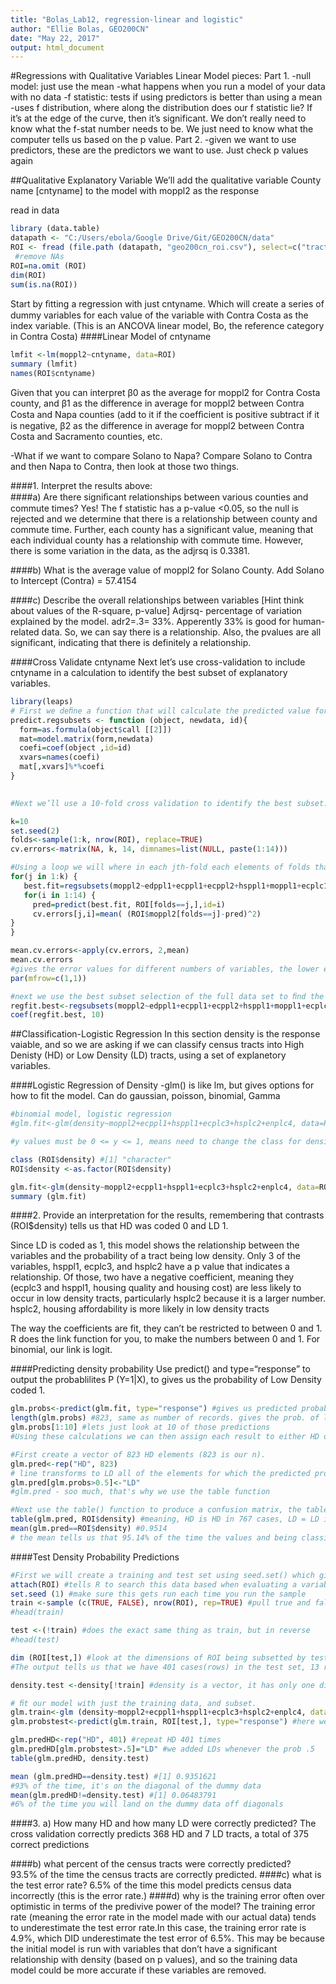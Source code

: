 ```yaml
---
title: "Bolas_Lab12, regression-linear and logistic"
author: "Ellie Bolas, GEO200CN"
date: "May 22, 2017"
output: html_document
---
```

#Regressions with Qualitative Variables
Linear Model pieces:
Part 1.
-null model: just use the mean
  -what happens when you run a model of your data with no data
-f statistic: tests if using predictors is better than using a mean
  -uses f distribution, where along the distribution does our f statistic lie? If it's at the edge of the curve, then it's significant. We don't really need to know what the f-stat number needs to be. We just need to know what the computer tells us based on the p value.
Part 2.
-given we want to use predictors, these are the predictors we want to use. Just check p values again

##Qualitative Explanatory Variable 
 We’ll add the qualitative variable County name [cntyname] to the model with moppl2 as the response
 
read in data
```r
library (data.table) 
datapath <- "C:/Users/ebola/Google Drive/Git/GEO200CN/data"
ROI <- fread (file.path (datapath, "geo200cn_roi.csv"), select=c("tract", "moppl2", "edppl1", "ecppl1", "ecppl2", "hsppl1", "moppl1", "ecplc1", "ecplc3", "hsplc2", "enplc4", "cntyname", "density"))
 #remove NAs 
ROI=na.omit (ROI) 
dim(ROI)  
sum(is.na(ROI))
```

Start by ﬁtting a regression with just cntyname. Which will create a series of dummy variables for each value of the variable with Contra Costa as the index variable. (This is an ANCOVA linear model, Bo, the reference category in Contra Costa)
####Linear Model of cntyname
```r
lmfit <-lm(moppl2~cntyname, data=ROI) 
summary (lmfit)
names(ROI$cntyname)

```
Given that you can interpret β0 as the average for moppl2 for Contra Costa county, and β1 as the difference in average for moppl2 between Contra Costa and Napa counties (add to it if the coefﬁcient is positive subtract if it is negative,  β2 as the difference in average for moppl2 between Contra Costa and Sacramento counties, etc.

-What if we want to compare Solano to Napa? Compare Solano to Contra and then Napa to Contra, then look at those two things.

####1. Interpret the results above:      
####a) Are there signiﬁcant relationships between various counties and commute times? 
Yes! The f statistic has a p-value <0.05, so the null is rejected and we determine that there is a relationship between county and commute time. Further, each county has a significant value, meaning that each individual county has a relationship with commute time. However, there is some variation in the data, as the adjrsq is 0.3381.

####b) What is the average value of moppl2 for Solano County.
Add Solano to Intercept (Contra) = 57.4154

####c) Describe the overall relationships between variables  [Hint think about values of the R-square, p-value] 
Adjrsq- percentage of variation explained by the model. adr2=.3= 33%. Apperently 33% is good for human-related data. So, we can say there is a relationship. Also, the pvalues are all significant, indicating that there is definitely a relationship.

####Cross Validate cntyname
Next let’s use cross-validation to include cntyname in a calculation to identify the best subset of explanatory variables.
```r
library(leaps)
# First we deﬁne a function that will calculate the predicted value for regsubsets(). Basically, the function below is a written out version of regsubsets, which subsets for the best parameters for a model. We want this as a function b/c we are are doing a 10-fold cross validation. 
predict.regsubsets <- function (object, newdata, id){
  form=as.formula(object$call [[2]])  
  mat=model.matrix(form,newdata) 
  coefi=coef(object ,id=id)  
  xvars=names(coefi)  
  mat[,xvars]%*%coefi
}
  

#Next we’ll use a 10-fold cross validation to identify the best subset. We want to select the subset based only on a training set so we have an accurate estimate of the test error. In the cross-validation method we will select the best subset for each of the k training sets (in our case 10 sets). First we create a vector that assigns each observation into one of the ten folds, and then create a matrix to store the results. [in deﬁning cv.error the 14 referneces the number of explanetory variables that will be included in the best ﬁt calculations (p). Each of the dummy variables is included in that count.]  

k=10 
set.seed(2) 
folds<-sample(1:k, nrow(ROI), replace=TRUE) 
cv.errors<-matrix(NA, k, 14, dimnames=list(NULL, paste(1:14)))

#Using a loop we will where in each jth-fold each elements of folds that equals j is in the test set and rest in the training set. The new predict function will the be called to compute the test MRE (Mean Square Errors), and store the in the matrix cv.errors. 
for(j in 1:k) {
   best.fit=regsubsets(moppl2~edppl1+ecppl1+ecppl2+hsppl1+moppl1+ecplc1+ecplc3+hsplc2+enplc4+cntyname, data=ROI[folds!=j,], nvmax=14) 
   for(i in 1:14) {
     pred=predict(best.fit, ROI[folds==j,],id=i)
     cv.errors[j,i]=mean( (ROI$moppl2[folds==j]-pred)^2)
} 
}

mean.cv.errors<-apply(cv.errors, 2,mean) 
mean.cv.errors
#gives the error values for different numbers of variables, the lower error value is for 10 variables
par(mfrow=c(1,1))

#next we use the best subset selection of the full data set to ﬁnd the best 11-variable model, and calculate the coefﬁcients
regfit.best<-regsubsets(moppl2~edppl1+ecppl1+ecppl2+hsppl1+moppl1+ecplc1+ecplc3+hsplc2+enplc4+ cntyname, data=ROI,nvmax=14) 
coef(regfit.best, 10) 

```

##Classification-Logistic Regression
In this section density is the response vaiable, and so we are asking if we can classify census tracts into High Denisty (HD) or Low Density (LD) tracts, using a set of explanetory variables. 

####Logistic Regression of Density
-glm() is like lm, but gives options for how to fit the model. Can do gaussian, poisson, binomial, Gamma
```r
#binomial model, logistic regression
#glm.fit<-glm(density~moppl2+ecppl1+hsppl1+ecplc3+hsplc2+enplc4, data=ROI, family=binomial) 

#y values must be 0 <= y <= 1, means need to change the class for density

class (ROI$density) #[1] "character" 
ROI$density <-as.factor(ROI$density)

glm.fit<-glm(density~moppl2+ecppl1+hsppl1+ecplc3+hsplc2+enplc4, data=ROI, family=binomial) 
summary (glm.fit) 
```

####2. Provide an interpretation for the results, remembering that contrasts (ROI$density) tells us that HD was coded 0 and LD 1.

Since LD is coded as 1, this model shows the relationship between the variables and the probability of a tract being low density.  Only 3 of the variables, hsppl1, ecplc3, and hsplc2 have a p value that indicates a relationship. Of those, two have a negative coefficient, meaning they (ecplc3 and hsppl1, housing quality and housing cost) are less likely to occur in low density tracts, particularly hsplc2 because it is a larger number. hsplc2, housing affordability is more likely in low density tracts

The way the coefficients are fit, they can't be restricted to between 0 and 1. R does the link function for you, to make the numbers between 0 and 1. For binomial, our link is logit. 


####Predicting density probability
Use predict() and type=“response” to output the probablilites P (Y=1|X), to  gives us the probability of Low Density coded 1.
```r
glm.probs<-predict(glm.fit, type="response") #gives us predicted probabilities, type= the type of link to get hte probabilities
length(glm.probs) #823, same as number of records. gives the prob. of low density for each census tract
glm.probs[1:10] #lets just look at 10 of those predictions
#Using these calculations we can then assign each result to either HD or LD, in this we’ll use a probability of 0.5 as our cut off (in otherwords is there more than a more or less than 50% chance that it is HD or LD)

#First create a vector of 823 HD elements (823 is our n).
glm.pred<-rep("HD", 823)
# line transforms to LD all of the elements for which the predicted probability is above 0.5
glm.pred[glm.probs>0.5]<-"LD"
#glm.pred - soo much, that's why we use the table function

#Next use the table() function to produce a confusion matrix, the table that outputs true (correct) predictions of the diagonal (northwest to southeast quadrants) and false (incorrect) predictions of the off-diagonal (southwest to northeast quadrants)
table(glm.pred, ROI$density) #meaning, HD is HD in 767 cases, LD = LD in 16 cases, and then the off-diagonals are incorrect cases.
mean(glm.pred==ROI$density) #0.9514
# the mean tells us that 95.14% of the time the values and being classiﬁed correctly.  95% of the time we will be on the diagonal and go it right. On the flip side, 4.9% of the time it is wrong, this is the training error rate.
```

####Test Density Probability Predictions
```r
#First we will create a training and test set using seed.set() which gives us a psedorandom set of numbers for replicatebly results
attach(ROI) #tells R to search this data based when evaluating a variable. turns all the columns of dataframe into their own variables
set.seed (1) #make sure this gets run each time you run the sample
train <-sample (c(TRUE, FALSE), nrow(ROI), rep=TRUE) #pull true and false out of a bag the number of times that there are rows in roi
#head(train)

test <-(!train) #does the exact same thing as train, but in reverse
#head(test)

dim (ROI[test,]) #look at the dimensions of ROI being subsetted by test. tell us how much of ROI you pulled out for test
#The output tells us that we have 401 cases(rows) in the test set, 13 refers to the columns (number of variables for ROI)

density.test <-density[!train] #density is a vector, it has only one dimension. we are asking what subset of density is the test data and saving it

# ﬁt our model with just the training data, and subset.
glm.train<-glm (density~moppl2+ecppl1+hsppl1+ecplc3+hsplc2+enplc4, data=ROI[train,], family=binomial)
glm.probstest<-predict(glm.train, ROI[test,], type="response") #here we use the test data against training data to get our predictions

glm.predHD<-rep("HD", 401) #repeat HD 401 times
glm.predHD[glm.probstest>.5]="LD" #we added LDs whenever the prob .5
table(glm.predHD, density.test) 

mean (glm.predHD==density.test) #[1] 0.9351621
#93% of the time, it's on the diagonal of the dummy data
mean(glm.predHD!=density.test) #[1] 0.06483791 
#6% of the time you will land on the dummy data off diagonals
```

####3. a) How many HD and how many LD were correctly predicted? 
The cross validation correctly predicts 368 HD and 7 LD tracts, a total of 375 correct predictions

####b) what percent of the census tracts were correctly predicted?  
93.5% of the time the census tracts are correctly predicted.
####c) what is the test error rate? 
6.5% of the time this model predicts census data incorrectly (this is the error rate.)
####d) why is the training error often over optimistic in terms of the predivive power of the model? 
The training error rate (meaning the error rate in the model made with our actual data) tends to underestimate the test error rate.In this case, the training error rate is 4.9%, which DID underestimate the test error of 6.5%. This may be because the initial model is run with variables that don't have a significant relationship with density (based on p values), and so the training data model could be more accurate if these variables are removed. 
